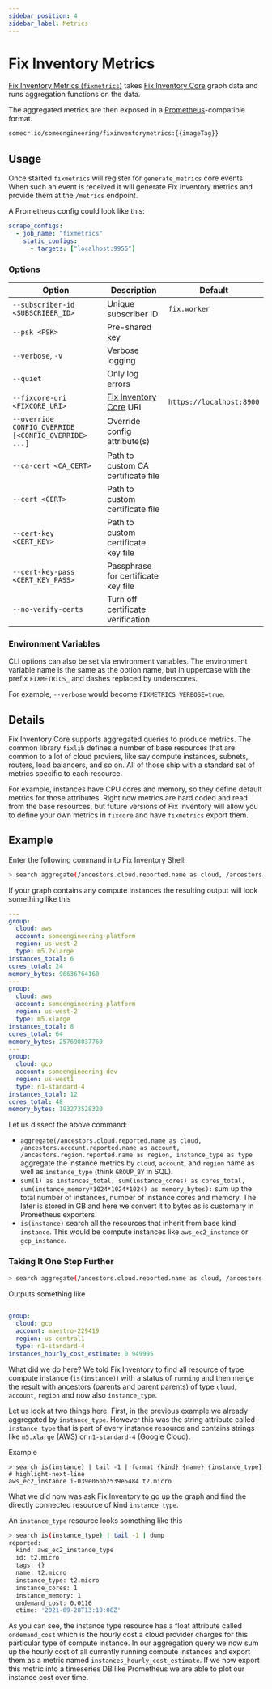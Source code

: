 ```yaml
---
sidebar_position: 4
sidebar_label: Metrics
---
```


# Fix Inventory Metrics

[Fix Inventory Metrics (`fixmetrics`)](https://github.com/someengineering/fixinventory/tree/main/fixmetrics) takes [Fix Inventory Core](./core.mdx) graph data and runs aggregation functions on the data.

The aggregated metrics are then exposed in a [Prometheus](https://prometheus.io)-compatible format.

```bash title="Fix Inventory Metrics Docker image"
somecr.io/someengineering/fixinventorymetrics:{{imageTag}}
```

## Usage

Once started `fixmetrics` will register for `generate_metrics` core events. When such an event is received it will generate Fix Inventory metrics and provide them at the `/metrics` endpoint.

A Prometheus config could look like this:

```yaml
scrape_configs:
  - job_name: "fixmetrics"
    static_configs:
      - targets: ["localhost:9955"]
```

### Options

| Option                                               | Description                          | Default                  |
| ---------------------------------------------------- | ------------------------------------ | ------------------------ |
| `--subscriber-id <SUBSCRIBER_ID>`                    | Unique subscriber ID                 | `fix.worker`             |
| `--psk <PSK>`                                        | Pre-shared key                       |                          |
| `--verbose`, `-v`                                    | Verbose logging                      |                          |
| `--quiet`                                            | Only log errors                      |                          |
| `--fixcore-uri <FIXCORE_URI>`                        | [Fix Inventory Core](./core.mdx) URI | `https://localhost:8900` |
| `--override CONFIG_OVERRIDE [<CONFIG_OVERRIDE> ...]` | Override config attribute(s)         |                          |
| `--ca-cert <CA_CERT>`                                | Path to custom CA certificate file   |                          |
| `--cert <CERT>`                                      | Path to custom certificate file      |                          |
| `--cert-key <CERT_KEY>`                              | Path to custom certificate key file  |                          |
| `--cert-key-pass <CERT_KEY_PASS>`                    | Passphrase for certificate key file  |                          |
| `--no-verify-certs`                                  | Turn off certificate verification    |                          |

### Environment Variables

CLI options can also be set via environment variables. The environment variable name is the same as the option name, but in uppercase with the prefix `FIXMETRICS_` and dashes replaced by underscores.

For example, `--verbose` would become `FIXMETRICS_VERBOSE=true`.

## Details

Fix Inventory Core supports aggregated queries to produce metrics. The common library `fixlib` defines a number of base resources that are common to a lot of cloud proviers, like say compute instances, subnets, routers, load balancers, and so on. All of those ship with a standard set of metrics specific to each resource.

For example, instances have CPU cores and memory, so they define default metrics for those attributes. Right now metrics are hard coded and read from the base resources, but future versions of Fix Inventory will allow you to define your own metrics in `fixcore` and have `fixmetrics` export them.

## Example

Enter the following command into Fix Inventory Shell:

```bash
> search aggregate(/ancestors.cloud.reported.name as cloud, /ancestors.account.reported.name as account, /ancestors.region.reported.name as region, instance_type as type : sum(1) as instances_total, sum(instance_cores) as cores_total, sum(instance_memory*1024*1024*1024) as memory_bytes): is(instance)
```

If your graph contains any compute instances the resulting output will look something like this

```yaml
---
group:
  cloud: aws
  account: someengineering-platform
  region: us-west-2
  type: m5.2xlarge
instances_total: 6
cores_total: 24
memory_bytes: 96636764160
---
group:
  cloud: aws
  account: someengineering-platform
  region: us-west-2
  type: m5.xlarge
instances_total: 8
cores_total: 64
memory_bytes: 257698037760
---
group:
  cloud: gcp
  account: someengineering-dev
  region: us-west1
  type: n1-standard-4
instances_total: 12
cores_total: 48
memory_bytes: 193273528320
```

Let us dissect the above command:

- `aggregate(/ancestors.cloud.reported.name as cloud, /ancestors.account.reported.name as account, /ancestors.region.reported.name as region, instance_type as type` aggregate the instance metrics by `cloud`, `account`, and `region` name as well as `instance_type` (think `GROUP_BY` in SQL).
- `sum(1) as instances_total, sum(instance_cores) as cores_total, sum(instance_memory*1024*1024*1024) as memory_bytes):` sum up the total number of instances, number of instance cores and memory. The later is stored in GB and here we convert it to bytes as is customary in Prometheus exporters.
- `is(instance)` search all the resources that inherit from base kind `instance`. This would be compute instances like `aws_ec2_instance` or `gcp_instance`.

### Taking It One Step Further

```bash
> search aggregate(/ancestors.cloud.reported.name as cloud, /ancestors.account.reported.name as account, /ancestors.region.reported.name as region, instance_type as type : sum(/ancestors.instance_type.reported.ondemand_cost) as instances_hourly_cost_estimate): is(instance) and instance_status = running
```

Outputs something like

```yaml
---
group:
  cloud: gcp
  account: maestro-229419
  region: us-central1
  type: n1-standard-4
instances_hourly_cost_estimate: 0.949995
```

What did we do here? We told Fix Inventory to find all resource of type compute instance (`is(instance)`) with a status of `running` and then merge the result with ancestors (parents and parent parents) of type `cloud`, `account`, `region` and now also `instance_type`.

Let us look at two things here. First, in the previous example we already aggregated by `instance_type`. However this was the string attribute called `instance_type` that is part of every instance resource and contains strings like `m5.xlarge` (AWS) or `n1-standard-4` (Google Cloud).

Example

```
> search is(instance) | tail -1 | format {kind} {name} {instance_type}
# highlight-next-line
aws_ec2_instance i-039e06bb2539e5484 t2.micro
```

What we did now was ask Fix Inventory to go up the graph and find the directly connected resource of kind `instance_type`.

An `instance_type` resource looks something like this

```bash
> search is(instance_type) | tail -1 | dump
​reported:
​  kind: aws_ec2_instance_type
​  id: t2.micro
​  tags: {}
​  name: t2.micro
​  instance_type: t2.micro
​  instance_cores: 1
​  instance_memory: 1
​  ondemand_cost: 0.0116
​  ctime: '2021-09-28T13:10:08Z'
```

As you can see, the instance type resource has a float attribute called `ondemand_cost` which is the hourly cost a cloud provider charges for this particular type of compute instance. In our aggregation query we now sum up the hourly cost of all currently running compute instances and export them as a metric named `instances_hourly_cost_estimate`. If we now export this metric into a timeseries DB like Prometheus we are able to plot our instance cost over time.
